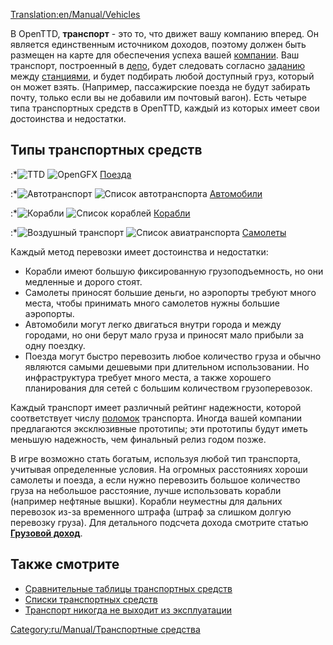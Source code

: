 [[Translation:en/Manual/Vehicles]]
{{ru/Manual/Оглавление}}

В OpenTTD, '''транспорт''' - это то, что движет вашу компанию вперед. Он является единственным источником доходов, поэтому должен быть размещен на карте для обеспечения успеха вашей [[ru/Manual/Транспортная компания|компании]]. Ваш транспорт, построенный в [[ru/Manual/Депо|депо]], будет следовать согласно [[ru/Manual/Задания|заданию]] между [[ru/Manual/Станции|станциями]], и будет подбирать любой доступный груз, который он может взять. (Например, пассажирские поезда не будут забирать почту, только если вы не добавили им почтовый вагон). Есть четыре типа транспортных средств в OpenTTD, каждый из которых имеет свои достоинства и недостатки.

==Типы транспортных средств==
:*[[File:en/Manual/Manual html m16a497ce.png|TTD]] [[File:en/Manual/Train Information button.png|OpenGFX]] [[ru/Manual/Поезда|Поезда]]
:*[[File:en/Manual/Manual html m3518e48c.png|Автотранспорт]] [[File:en/Manual/Road Vehicle Information button.png|Список автотранспорта]]  [[ru/Manual/Автотранспорт|Автомобили]]
:*[[File:en/Manual/Manual html 53123a33.png|Корабли]] [[File:en/Manual/Ship Information button.png|Список кораблей]] [[ru/Manual/Корабли|Корабли]]
:*[[File:en/Manual/Manual html 442702e6.png|Воздушный транспорт]] [[File:en/Manual/Aircraft Information button.png|Список авиатранспорта]] [[ru/Manual/Авиация|Самолеты]]

Каждый метод перевозки имеет достоинства и недостатки:
*Корабли имеют большую фиксированную грузоподъемность, но они медленные и дорого стоят.
*Самолеты приносят большие деньги, но аэропорты требуют много места, чтобы принимать много самолетов нужны большие аэропорты.
*Автомобили могут легко двигаться внутри города и между городами, но они берут мало груза и приносят мало прибыли за одну поездку.
*Поезда могут быстро перевозить любое количество груза и обычно являются самыми дешевыми при длительном использовании. Но инфраструктура требует много места, а также хорошего планирования для сетей с большим количеством грузоперевозок.

Каждый транспорт имеет различный рейтинг надежности, которой соответствует числу [[ru/Archive/Manual/Поломки|поломок]] транспорта. Иногда вашей компании предлагаются эксклюзивные прототипы; эти прототипы будут иметь меньшую надежность, чем финальный релиз годом позже.

В игре возможно стать богатым, используя любой тип транспорта, учитывая определенные условия. На огромных расстояниях хороши самолеты и поезда, а если нужно перевозить большое количество груза на небольшое расстояние, лучше использовать корабли (например нефтяные вышки). Корабли неуместны для дальних перевозок из-за временного штрафа (штраф за слишком долгую перевозку груза). Для детального подсчета дохода смотрите статью [[ru/Manual/Game Mechanics/Грузовой доход|'''Грузовой доход''']].

==Также смотрите==
*[[ru/Manual/Base Set/Сравнение транспорта|Сравнительные таблицы транспортных средств]]
*[[ru/Manual/Списки транспортных средств|Списки транспортных средств]]
*[[ru/Archive/Manual/Settings/Транспорт никогда не выходит из эксплуатации|Транспорт никогда не выходит из эксплуатации]]
[[Category:ru/Manual/Транспортные средства]]